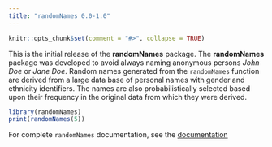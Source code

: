 ```yaml
---
title: "randomNames 0.0-1.0"
---
```


```r
knitr::opts_chunk$set(comment = "#>", collapse = TRUE)
```


This is the initial release of the **randomNames** package. The **randomNames** package was developed to avoid always naming anonymous persons *John Doe* or *Jane Doe*.
Random names generated from the `randomNames` function are derived from a large data base of personal names with gender and ethnicity identifiers. The names are
also probabilistically selected based upon their frequency in the original data from which they were derived.

```r
library(randomNames)
print(randomNames(5))
```

For complete `randomNames` documentation, see the [documentation](https://CenterForAssessment.github.io/randomNames/reference/randomNames.html)

